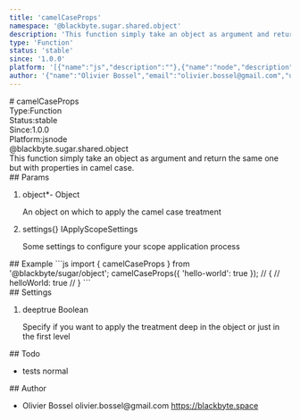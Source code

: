 ```yaml
---
title: 'camelCaseProps'
namespace: '@blackbyte.sugar.shared.object'
description: 'This function simply take an object as argument and return the same one but with properties in camel case.'
type: 'Function'
status: 'stable'
since: '1.0.0'
platform: '[{"name":"js","description":""},{"name":"node","description":""}]'
author: '{"name":"Olivier Bossel","email":"olivier.bossel@gmail.com","url":"https://blackbyte.space"}'
---
```

<div class="docmap -mdx">
# camelCaseProps
<div class="docmap_metas">
<div class="docmap_type"><span class="docmap_type-label">Type:</span><span class="docmap_type-value">Function</span></div>
<div class="docmap_status"><span class="docmap_status-label">Status:</span><span class="docmap_status-value -stable">stable</span></div>
<div class="docmap_since"><span class="docmap_since-label">Since:</span><span class="docmap_since-value">1.0.0</span></div>
<div class="docmap_platform"><span class="docmap_platform-label">Platform:</span><span class="docmap_platform-value -js">js</span><span class="docmap_platform-value -node">node</span></div>
</div>
<div class="docmap_namespace">@blackbyte.sugar.shared.object</div>
<div class="docmap_description typo-lead typo-format">
This function simply take an object as argument and return the same one but with properties in camel case.
</div>
<div class="docmap_params">
## Params
<ol class="docmap_list">
<li class="docmap_item">
<span class="docmap_name">object<span class="docmap_required">*</span></span><span class="docmap_default">-</span> <span class="docmap_type">Object</span>
<p class="docmap_description">An object on which to apply the camel case treatment</p>
</li>
<li class="docmap_item">
<span class="docmap_name">settings</span><span class="docmap_default">&lcub;&rcub;</span> <span class="docmap_type">IApplyScopeSettings</span>
<p class="docmap_description">Some settings to configure your scope application process</p>
</li>
</ol>
</div>
<div class="docmap_examples">
## Example
<s-code language="js" header>
```js
import { camelCaseProps } from '@blackbyte/sugar/object';
camelCaseProps({
   'hello-world': true
});
// {
//   helloWorld: true
// }
```
</s-code>
</div>
<div class="docmap_settings">
## Settings
<ol class="docmap_list">
<li class="docmap_item">
<span class="docmap_name">deep</span><span class="docmap_default">true</span> <span class="docmap_type">Boolean</span>
<p class="docmap_description">Specify if you want to apply the treatment deep in the object or just in the first level</p>
</li>
</ol>
</div>
<div class="docmap_todo">
## Todo
<ul class="docmap_list">
<li class="docmap_item">
<span class="docmap_description">tests</span>
<span class="docmap_priority -normal">normal</span>
</li>
</ul>
</div>
<div class="docmap_author">
## Author
<ul class="docmap_list">
<li class="docmap_item">
<span class="docmap_name">Olivier Bossel</span>
<span class="docmap_email">olivier.bossel@gmail.com</span>
<a href="https://blackbyte.space" target="_blank" class="docmap_url">https://blackbyte.space</a>
</li>
</ul>
</div>
</div>